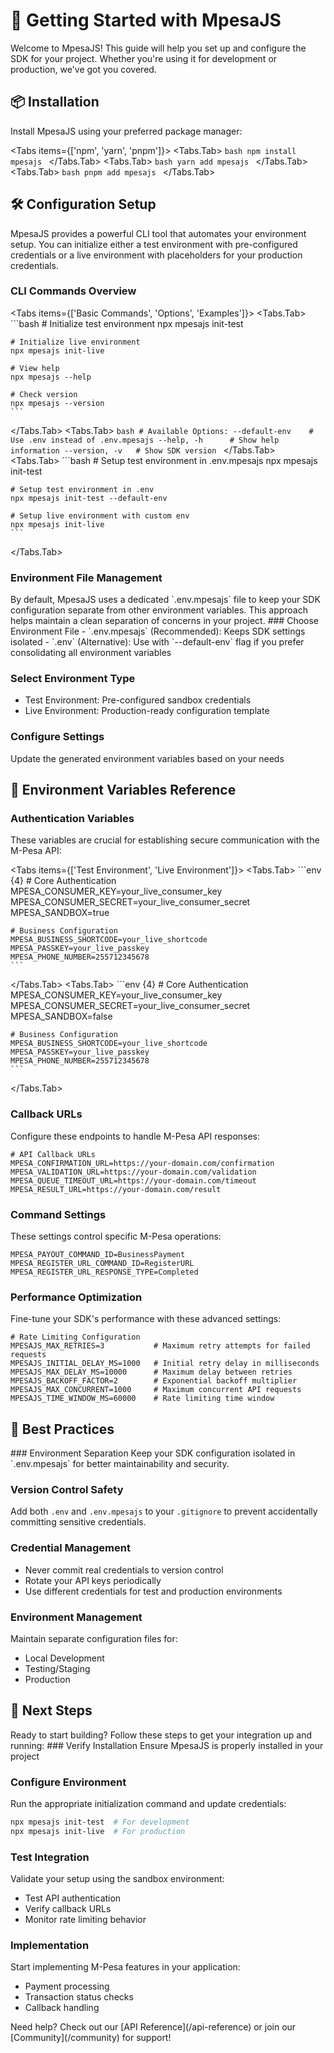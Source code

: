 
# 🚀 Getting Started with MpesaJS

Welcome to MpesaJS! This guide will help you set up and configure the SDK for your project. Whether you're using it for development or production, we've got you covered.

## 📦 Installation

<Callout type="info" emoji="💡">
  Install MpesaJS using your preferred package manager:
</Callout>

<Tabs items={['npm', 'yarn', 'pnpm']}>
  <Tabs.Tab>
    ```bash
    npm install mpesajs
    ```
  </Tabs.Tab>
  <Tabs.Tab>
    ```bash
    yarn add mpesajs
    ```
  </Tabs.Tab>
  <Tabs.Tab>
    ```bash
    pnpm add mpesajs
    ```
  </Tabs.Tab>
</Tabs>

## 🛠️ Configuration Setup

MpesaJS provides a powerful CLI tool that automates your environment setup. You can initialize either a test environment with pre-configured credentials or a live environment with placeholders for your production credentials.

### CLI Commands Overview

<Tabs items={['Basic Commands', 'Options', 'Examples']}>
  <Tabs.Tab>
    ```bash
    # Initialize test environment
    npx mpesajs init-test

    # Initialize live environment
    npx mpesajs init-live

    # View help
    npx mpesajs --help

    # Check version
    npx mpesajs --version
    ```
  </Tabs.Tab>
  <Tabs.Tab>
    ```bash
    # Available Options:
    --default-env    # Use .env instead of .env.mpesajs
    --help, -h      # Show help information
    --version, -v   # Show SDK version
    ```
  </Tabs.Tab>
  <Tabs.Tab>
    ```bash
    # Setup test environment in .env.mpesajs
    npx mpesajs init-test

    # Setup test environment in .env
    npx mpesajs init-test --default-env

    # Setup live environment with custom env
    npx mpesajs init-live
    ```
  </Tabs.Tab>
</Tabs>

### Environment File Management

<Callout type="default" emoji="📝">
  By default, MpesaJS uses a dedicated `.env.mpesajs` file to keep your SDK configuration separate from other environment variables. This approach helps maintain a clean separation of concerns in your project.
</Callout>

<Steps>
### Choose Environment File
- `.env.mpesajs` (Recommended): Keeps SDK settings isolated
- `.env` (Alternative): Use with `--default-env` flag if you prefer consolidating all environment variables

### Select Environment Type
- Test Environment: Pre-configured sandbox credentials
- Live Environment: Production-ready configuration template

### Configure Settings
Update the generated environment variables based on your needs
</Steps>

## 🔐 Environment Variables Reference

### Authentication Variables

<Callout type="warning" emoji="🔑">
  These variables are crucial for establishing secure communication with the M-Pesa API:
</Callout>

<Tabs items={['Test Environment', 'Live Environment']}>
  <Tabs.Tab>
    ```env {4}
    # Core Authentication
    MPESA_CONSUMER_KEY=your_live_consumer_key
    MPESA_CONSUMER_SECRET=your_live_consumer_secret
    MPESA_SANDBOX=true
    
    # Business Configuration
    MPESA_BUSINESS_SHORTCODE=your_live_shortcode
    MPESA_PASSKEY=your_live_passkey
    MPESA_PHONE_NUMBER=255712345678
    ```
  </Tabs.Tab>
  <Tabs.Tab>
    ```env {4}
    # Core Authentication
    MPESA_CONSUMER_KEY=your_live_consumer_key
    MPESA_CONSUMER_SECRET=your_live_consumer_secret
    MPESA_SANDBOX=false
    
    # Business Configuration
    MPESA_BUSINESS_SHORTCODE=your_live_shortcode
    MPESA_PASSKEY=your_live_passkey
    MPESA_PHONE_NUMBER=255712345678
    ```
  </Tabs.Tab>
</Tabs>

### Callback URLs

<Callout type="info" emoji="🔄">
  Configure these endpoints to handle M-Pesa API responses:
</Callout>

```env
# API Callback URLs
MPESA_CONFIRMATION_URL=https://your-domain.com/confirmation
MPESA_VALIDATION_URL=https://your-domain.com/validation
MPESA_QUEUE_TIMEOUT_URL=https://your-domain.com/timeout
MPESA_RESULT_URL=https://your-domain.com/result
```

### Command Settings

<Callout type="default" emoji="⚙️">
  These settings control specific M-Pesa operations:
</Callout>

```env
MPESA_PAYOUT_COMMAND_ID=BusinessPayment
MPESA_REGISTER_URL_COMMAND_ID=RegisterURL
MPESA_REGISTER_URL_RESPONSE_TYPE=Completed
```

### Performance Optimization

<Callout type="success" emoji="⚡">
  Fine-tune your SDK's performance with these advanced settings:
</Callout>

```env
# Rate Limiting Configuration
MPESAJS_MAX_RETRIES=3           # Maximum retry attempts for failed requests
MPESAJS_INITIAL_DELAY_MS=1000   # Initial retry delay in milliseconds
MPESAJS_MAX_DELAY_MS=10000      # Maximum delay between retries
MPESAJS_BACKOFF_FACTOR=2        # Exponential backoff multiplier
MPESAJS_MAX_CONCURRENT=1000     # Maximum concurrent API requests
MPESAJS_TIME_WINDOW_MS=60000    # Rate limiting time window
```

## 📝 Best Practices

<Steps>
### Environment Separation
Keep your SDK configuration isolated in `.env.mpesajs` for better maintainability and security.

### Version Control Safety
Add both `.env` and `.env.mpesajs` to your `.gitignore` to prevent accidentally committing sensitive credentials.

### Credential Management
- Never commit real credentials to version control
- Rotate your API keys periodically
- Use different credentials for test and production environments

### Environment Management
Maintain separate configuration files for:
- Local Development
- Testing/Staging
- Production
</Steps>

## 🎯 Next Steps

<Callout type="success" emoji="✨">
Ready to start building? Follow these steps to get your integration up and running:
</Callout>

<Steps>
### Verify Installation
Ensure MpesaJS is properly installed in your project

### Configure Environment
Run the appropriate initialization command and update credentials:
```bash
npx mpesajs init-test  # For development
npx mpesajs init-live  # For production
```

### Test Integration
Validate your setup using the sandbox environment:
- Test API authentication
- Verify callback URLs
- Monitor rate limiting behavior

### Implementation
Start implementing M-Pesa features in your application:
- Payment processing
- Transaction status checks
- Callback handling
</Steps>

<Callout type="info" emoji="💡">
  Need help? Check out our [API Reference](/api-reference) or join our [Community](/community) for support!
</Callout>
